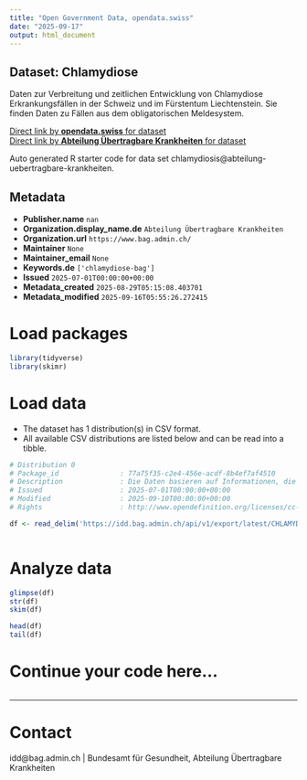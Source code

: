 ```yaml
---
title: "Open Government Data, opendata.swiss"
date: "2025-09-17"
output: html_document
---
```


## Dataset: Chlamydiose

Daten zur Verbreitung und zeitlichen Entwicklung von Chlamydiose Erkrankungsfällen in der Schweiz und im Fürstentum Liechtenstein. Sie finden Daten zu Fällen aus dem obligatorischen Meldesystem.

[Direct link by **opendata.swiss** for dataset](https://opendata.swiss/de/dataset/chlamydiose)<br>
[Direct link by **Abteilung Übertragbare Krankheiten** for dataset](https://idd.bag.admin.ch)

Auto generated R starter code for data set chlamydiosis@abteilung-uebertragbare-krankheiten.

## Metadata

- **Publisher.name** `nan`
- **Organization.display_name.de** `Abteilung Übertragbare Krankheiten`
- **Organization.url** `https://www.bag.admin.ch/`
- **Maintainer** `None`
- **Maintainer_email** `None`
- **Keywords.de** `['chlamydiose-bag']`
- **Issued** `2025-07-01T00:00:00+00:00`
- **Metadata_created** `2025-08-29T05:15:08.403701`
- **Metadata_modified** `2025-09-16T05:55:26.272415`


# Load packages

```r

library(tidyverse)
library(skimr)

```

# Load data

-   The dataset has 1 distribution(s) in CSV format.
-   All available CSV distributions are listed below and can be read into a tibble.

```r

# Distribution 0
# Package_id               : 77a75f35-c2e4-456e-acdf-8b4ef7af4510
# Description              : Die Daten basieren auf Informationen, die Laboratorien, Ärztinnen und Ärzte sowie Spitäler dem BAG im Rahmen der Meldepflicht übermittelt haben.
# Issued                   : 2025-07-01T00:00:00+00:00
# Modified                 : 2025-09-10T00:00:00+00:00
# Rights                   : http://www.opendefinition.org/licenses/cc-by/

df <- read_delim('https://idd.bag.admin.ch/api/v1/export/latest/CHLAMYDIOSIS_oblig/csv')



```

# Analyze data

```r

glimpse(df)
str(df)
skim(df)

head(df)
tail(df)

```

# Continue your code here...

```r

```

------------------------------------------------------------------------

# Contact

idd@bag.admin.ch | Bundesamt für Gesundheit, Abteilung Übertragbare Krankheiten
